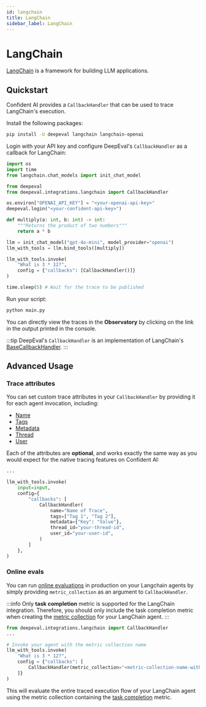 ```yaml
---
id: langchain
title: LangChain
sidebar_label: LangChain
---
```


# LangChain

[LangChain](https://www.langchain.com/) is a framework for building LLM applications.

## Quickstart

Confident AI provides a `CallbackHandler` that can be used to trace LangChain's execution.

Install the following packages:

```bash
pip install -U deepeval langchain langchain-openai
```

Login with your API key and configure DeepEval's `CallbackHandler` as a callback for LangChain:

```python filename="main.py" showLineNumbers {9, 20}
import os
import time
from langchain.chat_models import init_chat_model

from deepeval
from deepeval.integrations.langchain import CallbackHandler

os.environ["OPENAI_API_KEY"] = "<your-openai-api-key>"
deepeval.login("<your-confident-api-key>")

def multiply(a: int, b: int) -> int:
    """Returns the product of two numbers"""
    return a * b

llm = init_chat_model("gpt-4o-mini", model_provider="openai")
llm_with_tools = llm.bind_tools([multiply])

llm_with_tools.invoke(
    "What is 3 * 12?", 
    config = {"callbacks": [CallbackHandler()]}
)

time.sleep(5) # Wait for the trace to be published
```

Run your script:

```bash
python main.py
```

You can directly view the traces in the **Observatory** by clicking on the link in the output printed in the console.

:::tip
DeepEval's `CallbackHandler` is an implementation of LangChain's [BaseCallbackHandler](https://python.langchain.com/api_reference/core/callbacks/langchain_core.callbacks.base.BaseCallbackHandler.html).
:::

## Advanced Usage

### Trace attributes

You can set custom trace attributes in your `CallbackHandler` by providing it for each agent invocation, including:

- [Name](/docs/llm-tracing/tracing-features/name)
- [Tags](/docs/llm-tracing/tracing-features/tags)
- [Metadata](/docs/llm-tracing/tracing-features/metadata)
- [Thread](/docs/llm-tracing/tracing-features/threads)
- [User](/docs/llm-tracing/tracing-features/users)

Each of the attributes are **optional**, and works exactly the same way as you would expect for the native tracing features on Confident AI:

```python filename="main.py" showLineNumbers
...

llm_with_tools.invoke(
    input=input,
    config={
        "callbacks": [
            CallbackHandler(
                name="Name of Trace",
                tags=["Tag 1", "Tag 2"],
                metadata={"Key": "Value"},
                thread_id="your-thread-id",
                user_id="your-user-id",
            )
        ]
    },
)
```

### Online evals
You can run [online evaluations](https://documentation.confident-ai.com/docs/llm-tracing/evaluations) in production on your Langchain agents by simply providing `metric_collection` as an argument to `CallbackHandler`.

:::info
Only **task completion** metric is supported for the LangChain integration. Therefore, you should only include the task completion metric when creating the [metric collection](https://documentation.confident-ai.com/docs/llm-evaluation/metrics/create-on-the-cloud) for your LangChain agent.
:::

```python filename="main.py" showLineNumbers {8}
from deepeval.integrations.langchain import CallbackHandler
...

# Invoke your agent with the metric collection name
llm_with_tools.invoke(
    "What is 3 * 12?", 
    config = {"callbacks": [
        CallbackHandler(metric_collection="<metric-collection-name-with-task-completion>")
    ]}
)
```

This will evaluate the entire traced execution flow of your LangChain agent using the metric collection containing the [task completion](https://deepeval.com/docs/metrics-task-completion) metric.
